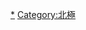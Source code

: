 {{Catnav|頁面分類|地理|水體|海洋}}
{{Catnav|頁面分類|地理|地形|海洋}}

{{catmore}}
{{Commonscat|Arctic Ocean}}

[[Category:海洋|*]]
[[Category:北極|Category:北極]]